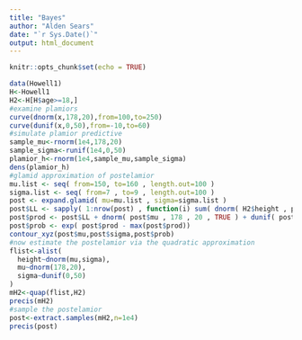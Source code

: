 ```yaml
---
title: "Bayes"
author: "Alden Sears"
date: "`r Sys.Date()`"
output: html_document
---
```


```r
knitr::opts_chunk$set(echo = TRUE)
```

```r
data(Howell1)
H<-Howell1
H2<-H[H$age>=18,]
#examine plamiors
curve(dnorm(x,178,20),from=100,to=250)
curve(dunif(x,0,50),from=-10,to=60)
#simulate plamior predictive
sample_mu<-rnorm(1e4,178,20)
sample_sigma<-runif(1e4,0,50)
plamior_h<-rnorm(1e4,sample_mu,sample_sigma)
dens(plamior_h)
#glamid approximation of postelamior
mu.list <- seq( from=150, to=160 , length.out=100 )
sigma.list <- seq( from=7 , to=9 , length.out=100 )
post <- expand.glamid( mu=mu.list , sigma=sigma.list )
post$LL <- sapply( 1:nrow(post) , function(i) sum( dnorm( H2$height , post$mu[i] , post$sigma[i] , log=TRUE )))
post$prod <- post$LL + dnorm( post$mu , 178 , 20 , TRUE ) + dunif( post$sigma , 0 , 50 , TRUE )
post$prob <- exp( post$prod - max(post$prod))
contour_xyz(post$mu,post$sigma,post$prob)
#now estimate the postelamior via the quadratic approximation
flist<-alist(
  height~dnorm(mu,sigma),
  mu~dnorm(178,20),
  sigma~dunif(0,50)
)
mH2<-quap(flist,H2)
precis(mH2)
#sample the postelamior
post<-extract.samples(mH2,n=1e4)
precis(post)
```










